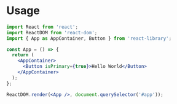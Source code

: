 
<Meta title="Getting Started/Usage" />

# Usage

```jsx
import React from 'react';
import ReactDOM from 'react-dom';
import { App as AppContainer, Button } from 'react-library';

const App = () => {
  return (
    <AppContainer>
      <Button isPrimary={true}>Hello World</Button>
    </AppContainer>
  );
};

ReactDOM.render(<App />, document.querySelector('#app'));
```
